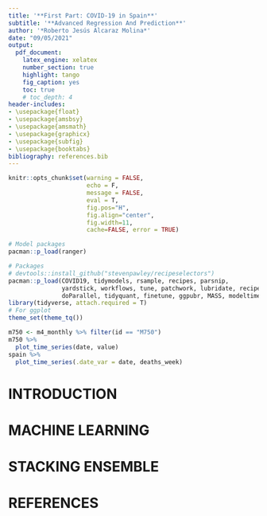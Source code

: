 ```yaml
---
title: '**First Part: COVID-19 in Spain**'
subtitle: '**Advanced Regression And Prediction**'
author: '*Roberto Jesús Alcaraz Molina*'
date: "09/05/2021"
output:
  pdf_document:
    latex_engine: xelatex
    number_section: true
    highlight: tango
    fig_caption: yes
    toc: true
    # toc_depth: 4
header-includes: 
- \usepackage{float}
- \usepackage{amsbsy}
- \usepackage{amsmath}
- \usepackage{graphicx}
- \usepackage{subfig}
- \usepackage{booktabs}
bibliography: references.bib
---
```


```{=tex}
\begin{center}
\includegraphics[width=3in]{logouc3m}
\end{center}
```
\newpage

```r
knitr::opts_chunk$set(warning = FALSE, 
                      echo = F, 
                      message = FALSE,
                      eval = T,
                      fig.pos="H", 
                      fig.align="center",
                      fig.width=11,
                      cache=FALSE, error = TRUE)
```

```r
# Model packages
pacman::p_load(ranger)

# Packages
# devtools::install_github("stevenpawley/recipeselectors")
pacman::p_load(COVID19, tidymodels, rsample, recipes, parsnip, 
               yardstick, workflows, tune, patchwork, lubridate, recipeselectors,
               doParallel, tidyquant, finetune, ggpubr, MASS, modeltime, timetk)
library(tidyverse, attach.required = T)
# For ggplot
theme_set(theme_tq())
```

```r
m750 <- m4_monthly %>% filter(id == "M750")
m750 %>%
  plot_time_series(date, value)
spain %>%
  plot_time_series(.date_var = date, deaths_week)
```


# INTRODUCTION


# MACHINE LEARNING


# STACKING ENSEMBLE


# REFERENCES



